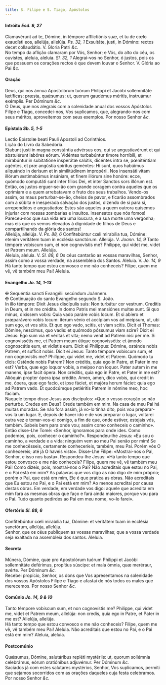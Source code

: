 ```yaml
---
title: S. Filipe e S. Tiago, Apóstolos
---
```



<h4 class="text-center">Intróito <em>Esd. 9, 27</em></h4>
<div class="container-fluid">
<div class="row">
<div class="col-6 dropcaps text-justify">
Clamavérunt ad te, Dómine, in témpore afflictiónis suæ, et tu de cœlo exaudísti eos, allelúja, allelúja. <em>Ps. 32, 1</em> Exsultáte, justi, in Dómino: rectos decet collaudátio.
V. Gloria Patri <em>&c.</em>
</div>
<div class="col-6 dropcaps text-justify">
No tempo da aflição clamaram por Vós, Senhor; e Vós, do alto do céu, os ouvistes, aleluia, aleluia. <em>Sl. 32, 1</em> Alegrai-vos no Senhor, ó justos, pois os que possuem os corações rectos é que devem louvar o Senhor.
V. Glória ao Pai <em>&c.</em>
</div>
</div>
</div>

<h4 class="text-center">Oração</h4>
<div class="container-fluid">
<div class="row">
<div class="col-6 dropcaps text-justify">
Deus, qui nos ánnua Apostolórum tuórum Philíppi et Jacóbi sollemnitáte lætíficas: præsta, quǽsumus: ut, quorum gaudémus méritis, instruámur exémplis. Per Dóminum <em>&c.</em>
</div>
<div class="col-6 dropcaps text-justify">
Ó Deus, que nos alegrais com a solenidade anual dos vossos Apóstolos Filipe e Tiago, concedei-nos, Vos suplicamos, que, alegrando-nos com seus méritos, aproveitemos com seus exemplos. Por nosso Senhor <em>&c.</em>
</div>
</div>
</div>

<h4 class="text-center">Epístola <em>Sb. 5, 1-5</em></h4>
<div class="container-fluid">
<div class="row">
<div class="col-6 text-justify">
Lectio Epístolæ beati Pauli Apostoli ad Corinthios.
</div>
<div class="col-6 text-justify">
Lição do Livro da Sabedoria.
</div>
<div class="col-6 dropcaps text-justify">
Stabunt justi in magna constántia advérsus eos, qui se angustiavérunt et qui abstulérunt labóres eórum. Vidéntes turbabúntur timore horríbili, et mirabúntur in subitatióne insperátæ salútis, dicéntes intra se, pœniténtiam agéntes, et præ angústia spíritus geméntes: Hi sunt, quos habúimus aliquándo in derísum et in similitúdinem impropérii. Nos insensáti vitam illórum æstimabámus insániam, et finem illórum sine honóre: ecce, quómodo computáti sunt inter fílios Dei, et inter Sanctos sors illórum est.
</div>
<div class="col-6 dropcaps text-justify">
Então, os justos erguer-se-ão com grande coragem contra aqueles que os oprimiam e a quem arrebatavam o fruto dos seus trabalhos. Vendo-os assim, os maus perturbar-se-ão, cheios de pavor, e ficarão assombrados com a súbita e inesperada salvação dos justos, dizendo de si para si, arrependidos e angustiados: Estes são aqueles a quem outrora quisemos injuriar com nossas zombarias e insultos. Insensatos que nós fomos! Pareceu-nos que sua vida era uma loucura, e a sua morte uma vergonha; mas eis que os vemos elevados à dignidade de filhos de Deus e compartilhando da glória dos santos!
</div>
</div>
</div>

<div class="container-fluid">
<div class="row">
<div class="col-6 text-justify">
Allelúja, allelúja. V. <em>Ps. 88, 6</em> Confitebúntur cœli mirabília tua, Dómine: etenim veritátem tuam in ecclésia sanctórum. Allelúja. V. <em>Joann. 14, 9</em> Tanto témpore vobíscum sum, et non cognovístis me? Philíppe, qui videt me, videt et Patrem meum. Allelúja.
</div>
<div class="col-6 text-justify">
Aleluia, aleluia. V. <em>Sl. 88, 6</em> Os céus cantarão as vossas maravilhas, Senhor, assim como a vossa verdade, na assembleia dos Santos. Aleluia. V. <em>Jo. 14, 9</em> Há tanto tempo que estou convosco e me não conheceis? Filipe, quem me vê, vê também meu Pai! Aleluia.
</div>
</div>
</div>

<h4 class="text-center">Evangelho <em>Jo. 14, 1-13</em></h4>
<div class="container-fluid">
<div class="row">
<div class="col-6 text-justify">
<span class="text-danger">&#10016;</span> Sequéntia sancti Evangélii secúndum Joánnem.
</div>
<div class="col-6 text-justify">
<span class="text-danger">&#10016;</span> Continuação do santo Evangelho segundo S. João.
</div>
<div class="col-6 dropcaps text-justify">
In illo témpore: Dixit Jesus discípulis suis: Non turbátur cor vestrum. Creditis in Deum, et in me crédite. In domo Patris mei mansiónes multæ sunt. Si quo minus, dixíssem vobis: Quia vado paráre vobis locum. Et si abíero et præparávero vobis locum: íterum vénio et accípiam vos ad meípsum, ut, ubi sum ego, et vos sitis. Et quo ego vado, scitis, et viam scitis. Dicit ei Thomas: Dómine, nescímus, quo vadis: et quómodo póssumus viam scire? Dicit ei Jesus: Ego sum via et véritas et vita; nemo venit ad Patrem nisi per me. Si cognovissétis me, et Patrem meum útique cognovissétis: et ámodo cognoscátis eum, et vidístis eum. Dicit ei Philíppus: Dómine, osténde nobis Patrem, et sufficit nobis. Dicit ei Jesus: Tanto témpore vobíscum sum, et non cognovístis me? Philíppe, qui videt me, videt et Patrem. Quómodo tu dicis: Osténde nobis Patrem? Non créditis, quia ego in Patre, et Pater in me est? Verba, quæ ego loquor vobis, a meípso non loquor. Pater autem in me manens, ipse facit ópera. Non créditis, quia ego in Patre, et Pater in me est? Alióquin propter ópera ipsa crédite. Amen, amen, dico vobis, qui credit in me, ópera, quæ ego facio, et ipse fáciet, et majóra horum fáciet: quia ego ad Patrem vado. Et quodcúmque petiéritis Patrem in nómine meo, hoc fáciam.
</div>
<div class="col-6 dropcaps text-justify">
Naquele tempo disse Jesus aos discípulos: «Que o vosso coração se não perturbe. Credes em Deus? Crede também em mim. Na casa de meu Pai há muitas moradas. Se não fora assim, já vo-lo tinha dito, pois vou preparar-vos lá um lugar. E, depois de haver ido e de vos preparar o lugar, voltarei outra vez e tomar-vos-ei comigo, a fim de que, onde estiver, estejais vós, também. Sabeis bem para onde vou; assim como conheceis o caminho». Então disse-Lhe Tomé: «Senhor, ignoramos para onde ides. Como podemos, pois, conhecer o caminho?». Respondeu-lhe Jesus: «Eu sou o caminho, a verdade e a vida; ninguém vem ao meu Pai senão por mim! Se me conhecêsseis, certamente conheceríeis, também, meu Pai. Porém vós O conhecereis; até já O haveis visto». Disse-Lhe Filipe: «Mostrai-nos o Pai, Senhor, e isso nos basta». Respondeu-lhe Jesus: «Há tanto tempo que estou convosco e me não conheceis? Filipe, quem me vê, vê também meu Pai! Como dizeis, pois, mostrai-nos o Pai? Não acreditais que estou no Pai, e o Pai está em mim? As palavras que vos digo as não digo de mim próprio; porém o Pai, que está em mim, Ele é que pratica as obras. Não acreditais que Eu estou no Pai, e o Pai está em mim? Ao menos acreditai por causa destas obras. Em verdade, em verdade vos digo: aquele que acredita em mim fará as mesmas obras que faço e fará ainda maiores, porque vou para o Pai. Tudo quanto pedirdes ao Pai em meu nome, vo-lo farei».
</div>
</div>
</div>

<h4 class="text-center">Ofertório <em>Sl. 88, 6</em></h4>
<div class="container-fluid">
<div class="row">
<div class="col-6 dropcaps text-justify">
Confitebúntur cœli mirabília tua, Dómine: et veritátem tuam in ecclésia sanctórum, allelúja, allelúja.
</div>
<div class="col-6 dropcaps text-justify">
Senhor, que os céus publiquem as vossas maravilhas; que a vossa verdade seja exaltada na assembleia dos santos. Aleluia.
</div>
</div>
</div>

<h4 class="text-center">Secreta</h4>
<div class="container-fluid">
<div class="row">
<div class="col-6 dropcaps text-justify">
Múnera, Dómine, quæ pro Apostolórum tuórum Philippi et Jacóbi sollemnitáte deférimus, propítius súscipe: et mala ómnia, quæ meréraur, avérte. Per Dóminum <em>&c.</em>
</div>
<div class="col-6 dropcaps text-justify">
Recebei propício, Senhor, os dons que Vos apresentamos na solenidade dos vossos Apóstolos Filipe e Tiago e afastai de nós todos os males que merecemos. Por nosso Senhor <em>&c.</em>
</div>
</div>
</div>

<h4 class="text-center">Comúnio <em>Jo. 14, 9 & 10</em></h4>
<div class="container-fluid">
<div class="row">
<div class="col-6 dropcaps text-justify">
Tanto témpore vobíscum sum, et non cognovístis me? Philíppe, qui videt me, videt et Patrem meum, allelúja: non credis, quia ego in Patre, et Pater in me est? Allelúja, allelúja.
</div>
<div class="col-6 dropcaps text-justify">
Há tanto tempo que estou convosco e me não conheceis? Filipe, quem me vê, vê também meu Pai! Aleluia. Não acreditais que estou no Pai, e o Pai está em mim? Aleluia, aleluia.
</div>
</div>
</div>

<h4 class="text-center">Postcomúnio</h4>
<div class="container-fluid">
<div class="row">
<div class="col-6 dropcaps text-justify">
Quǽsumus, Dómine, salutáribus repléti mystériis: ut, quorum sollémnia celebrámus, eórum oratiónibus adjuvémur. Per Dóminum <em>&c.</em>
</div>
<div class="col-6 dropcaps text-justify">
Saciados já com estes salutares mystérios, Senhor, Vos suplicamos, permiti que sejamos socorridos com as orações daqueles cuja festa celebramos. Por nosso Senhor <em>&c.</em>
</div>
</div>
</div>

